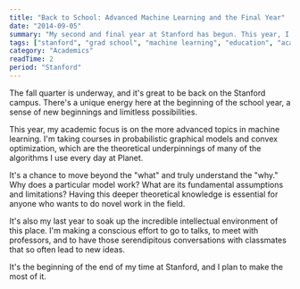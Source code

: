 ```yaml
---
title: "Back to School: Advanced Machine Learning and the Final Year"
date: "2014-09-05"
summary: "My second and final year at Stanford has begun. This year, I'm diving deeper into the world of machine learning, taking advanced courses that build on the foundations from last year. The energy on campus is electric."
tags: ["stanford", "grad school", "machine learning", "education", "academics"]
category: "Academics"
readTime: 2
period: "Stanford"
---
```


The fall quarter is underway, and it's great to be back on the Stanford campus. There's a unique energy here at the beginning of the school year, a sense of new beginnings and limitless possibilities.

This year, my academic focus is on the more advanced topics in machine learning. I'm taking courses in probabilistic graphical models and convex optimization, which are the theoretical underpinnings of many of the algorithms I use every day at Planet.

It's a chance to move beyond the "what" and truly understand the "why." Why does a particular model work? What are its fundamental assumptions and limitations? Having this deeper theoretical knowledge is essential for anyone who wants to do novel work in the field.

It's also my last year to soak up the incredible intellectual environment of this place. I'm making a conscious effort to go to talks, to meet with professors, and to have those serendipitous conversations with classmates that so often lead to new ideas.

It's the beginning of the end of my time at Stanford, and I plan to make the most of it.
